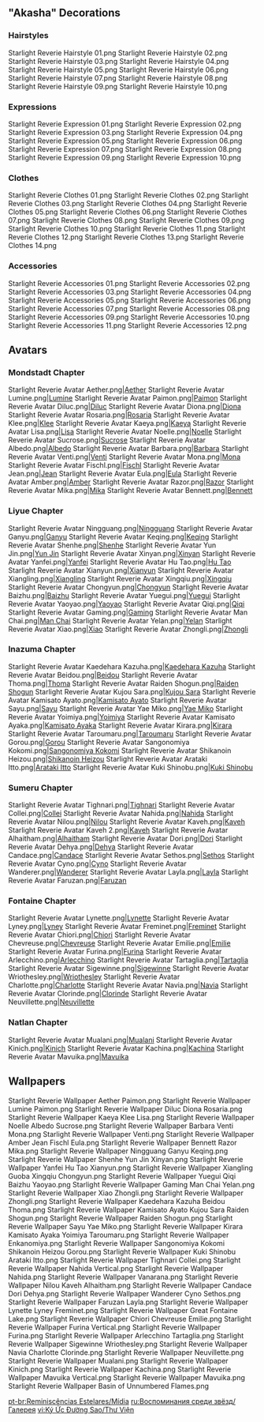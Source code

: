 {{Event Tabs}}

=="Akasha" Decorations==
===Hairstyles===
<gallery>
Starlight Reverie Hairstyle 01.png
Starlight Reverie Hairstyle 02.png
Starlight Reverie Hairstyle 03.png
Starlight Reverie Hairstyle 04.png
Starlight Reverie Hairstyle 05.png
Starlight Reverie Hairstyle 06.png
Starlight Reverie Hairstyle 07.png
Starlight Reverie Hairstyle 08.png
Starlight Reverie Hairstyle 09.png
Starlight Reverie Hairstyle 10.png
</gallery>

===Expressions===
<gallery>
Starlight Reverie Expression 01.png
Starlight Reverie Expression 02.png
Starlight Reverie Expression 03.png
Starlight Reverie Expression 04.png
Starlight Reverie Expression 05.png
Starlight Reverie Expression 06.png
Starlight Reverie Expression 07.png
Starlight Reverie Expression 08.png
Starlight Reverie Expression 09.png
Starlight Reverie Expression 10.png
</gallery>

===Clothes===
<gallery>
Starlight Reverie Clothes 01.png
Starlight Reverie Clothes 02.png
Starlight Reverie Clothes 03.png
Starlight Reverie Clothes 04.png
Starlight Reverie Clothes 05.png
Starlight Reverie Clothes 06.png
Starlight Reverie Clothes 07.png
Starlight Reverie Clothes 08.png
Starlight Reverie Clothes 09.png
Starlight Reverie Clothes 10.png
Starlight Reverie Clothes 11.png
Starlight Reverie Clothes 12.png
Starlight Reverie Clothes 13.png
Starlight Reverie Clothes 14.png
</gallery>

===Accessories===
<gallery>
Starlight Reverie Accessories 01.png
Starlight Reverie Accessories 02.png
Starlight Reverie Accessories 03.png
Starlight Reverie Accessories 04.png
Starlight Reverie Accessories 05.png
Starlight Reverie Accessories 06.png
Starlight Reverie Accessories 07.png
Starlight Reverie Accessories 08.png
Starlight Reverie Accessories 09.png
Starlight Reverie Accessories 10.png
Starlight Reverie Accessories 11.png
Starlight Reverie Accessories 12.png
</gallery>

==Avatars==
===Mondstadt Chapter===
<gallery>
Starlight Reverie Avatar Aether.png|[[Aether]]
Starlight Reverie Avatar Lumine.png|[[Lumine]]
Starlight Reverie Avatar Paimon.png|[[Paimon]]
Starlight Reverie Avatar Diluc.png|[[Diluc]]
Starlight Reverie Avatar Diona.png|[[Diona]]
Starlight Reverie Avatar Rosaria.png|[[Rosaria]]
Starlight Reverie Avatar Klee.png|[[Klee]]
Starlight Reverie Avatar Kaeya.png|[[Kaeya]]
Starlight Reverie Avatar Lisa.png|[[Lisa]]
Starlight Reverie Avatar Noelle.png|[[Noelle]]
Starlight Reverie Avatar Sucrose.png|[[Sucrose]]
Starlight Reverie Avatar Albedo.png|[[Albedo]]
Starlight Reverie Avatar Barbara.png|[[Barbara]]
Starlight Reverie Avatar Venti.png|[[Venti]]
Starlight Reverie Avatar Mona.png|[[Mona]]
Starlight Reverie Avatar Fischl.png|[[Fischl]]
Starlight Reverie Avatar Jean.png|[[Jean]]
Starlight Reverie Avatar Eula.png|[[Eula]]
Starlight Reverie Avatar Amber.png|[[Amber]]
Starlight Reverie Avatar Razor.png|[[Razor]]
Starlight Reverie Avatar Mika.png|[[Mika]]
Starlight Reverie Avatar Bennett.png|[[Bennett]]
</gallery>
===Liyue Chapter===
<gallery>
Starlight Reverie Avatar Ningguang.png|[[Ningguang]]
Starlight Reverie Avatar Ganyu.png|[[Ganyu]]
Starlight Reverie Avatar Keqing.png|[[Keqing]]
Starlight Reverie Avatar Shenhe.png|[[Shenhe]]
Starlight Reverie Avatar Yun Jin.png|[[Yun Jin]]
Starlight Reverie Avatar Xinyan.png|[[Xinyan]]
Starlight Reverie Avatar Yanfei.png|[[Yanfei]]
Starlight Reverie Avatar Hu Tao.png|[[Hu Tao]]
Starlight Reverie Avatar Xianyun.png|[[Xianyun]]
Starlight Reverie Avatar Xiangling.png|[[Xiangling]]
Starlight Reverie Avatar Xingqiu.png|[[Xingqiu]]
Starlight Reverie Avatar Chongyun.png|[[Chongyun]]
Starlight Reverie Avatar Baizhu.png|[[Baizhu]]
Starlight Reverie Avatar Yuegui.png|[[Yuegui]]
Starlight Reverie Avatar Yaoyao.png|[[Yaoyao]]
Starlight Reverie Avatar Qiqi.png|[[Qiqi]]
Starlight Reverie Avatar Gaming.png|[[Gaming]]
Starlight Reverie Avatar Man Chai.png|[[Man Chai]]
Starlight Reverie Avatar Yelan.png|[[Yelan]]
Starlight Reverie Avatar Xiao.png|[[Xiao]]
Starlight Reverie Avatar Zhongli.png|[[Zhongli]]
</gallery>
===Inazuma Chapter===
<gallery>
Starlight Reverie Avatar Kaedehara Kazuha.png|[[Kaedehara Kazuha]]
Starlight Reverie Avatar Beidou.png|[[Beidou]]
Starlight Reverie Avatar Thoma.png|[[Thoma]]
Starlight Reverie Avatar Raiden Shogun.png|[[Raiden Shogun]]
Starlight Reverie Avatar Kujou Sara.png|[[Kujou Sara]]
Starlight Reverie Avatar Kamisato Ayato.png|[[Kamisato Ayato]]
Starlight Reverie Avatar Sayu.png|[[Sayu]]
Starlight Reverie Avatar Yae Miko.png|[[Yae Miko]]
Starlight Reverie Avatar Yoimiya.png|[[Yoimiya]]
Starlight Reverie Avatar Kamisato Ayaka.png|[[Kamisato Ayaka]]
Starlight Reverie Avatar Kirara.png|[[Kirara]]
Starlight Reverie Avatar Taroumaru.png|[[Taroumaru]]
Starlight Reverie Avatar Gorou.png|[[Gorou]]
Starlight Reverie Avatar Sangonomiya Kokomi.png|[[Sangonomiya Kokomi]]
Starlight Reverie Avatar Shikanoin Heizou.png|[[Shikanoin Heizou]]
Starlight Reverie Avatar Arataki Itto.png|[[Arataki Itto]]
Starlight Reverie Avatar Kuki Shinobu.png|[[Kuki Shinobu]]
</gallery>
===Sumeru Chapter===
<gallery>
Starlight Reverie Avatar Tighnari.png|[[Tighnari]]
Starlight Reverie Avatar Collei.png|[[Collei]]
Starlight Reverie Avatar Nahida.png|[[Nahida]]
Starlight Reverie Avatar Nilou.png|[[Nilou]]
Starlight Reverie Avatar Kaveh.png|[[Kaveh]]
Starlight Reverie Avatar Kaveh 2.png|[[Kaveh]]
Starlight Reverie Avatar Alhaitham.png|[[Alhaitham]]
Starlight Reverie Avatar Dori.png|[[Dori]]
Starlight Reverie Avatar Dehya.png|[[Dehya]]
Starlight Reverie Avatar Candace.png|[[Candace]]
Starlight Reverie Avatar Sethos.png|[[Sethos]]
Starlight Reverie Avatar Cyno.png|[[Cyno]]
Starlight Reverie Avatar Wanderer.png|[[Wanderer]]
Starlight Reverie Avatar Layla.png|[[Layla]]
Starlight Reverie Avatar Faruzan.png|[[Faruzan]]
</gallery>
===Fontaine Chapter===
<gallery>
Starlight Reverie Avatar Lynette.png|[[Lynette]]
Starlight Reverie Avatar Lyney.png|[[Lyney]]
Starlight Reverie Avatar Freminet.png|[[Freminet]]
Starlight Reverie Avatar Chiori.png|[[Chiori]]
Starlight Reverie Avatar Chevreuse.png|[[Chevreuse]]
Starlight Reverie Avatar Emilie.png|[[Emilie]]
Starlight Reverie Avatar Furina.png|[[Furina]]
Starlight Reverie Avatar Arlecchino.png|[[Arlecchino]]
Starlight Reverie Avatar Tartaglia.png|[[Tartaglia]]
Starlight Reverie Avatar Sigewinne.png|[[Sigewinne]]
Starlight Reverie Avatar Wriothesley.png|[[Wriothesley]]
Starlight Reverie Avatar Charlotte.png|[[Charlotte]]
Starlight Reverie Avatar Navia.png|[[Navia]]
Starlight Reverie Avatar Clorinde.png|[[Clorinde]]
Starlight Reverie Avatar Neuvillette.png|[[Neuvillette]]
</gallery>
===Natlan Chapter===
<gallery>
Starlight Reverie Avatar Mualani.png|[[Mualani]]
Starlight Reverie Avatar Kinich.png|[[Kinich]]
Starlight Reverie Avatar Kachina.png|[[Kachina]]
Starlight Reverie Avatar Mavuika.png|[[Mavuika]]
</gallery>

==Wallpapers==
<gallery>
Starlight Reverie Wallpaper Aether Paimon.png
Starlight Reverie Wallpaper Lumine Paimon.png
Starlight Reverie Wallpaper Diluc Diona Rosaria.png
Starlight Reverie Wallpaper Kaeya Klee Lisa.png
Starlight Reverie Wallpaper Noelle Albedo Sucrose.png
Starlight Reverie Wallpaper Barbara Venti Mona.png
Starlight Reverie Wallpaper Venti.png
Starlight Reverie Wallpaper Amber Jean Fischl Eula.png
Starlight Reverie Wallpaper Bennett Razor Mika.png
Starlight Reverie Wallpaper Ningguang Ganyu Keqing.png
Starlight Reverie Wallpaper Shenhe Yun Jin Xinyan.png
Starlight Reverie Wallpaper Yanfei Hu Tao Xianyun.png
Starlight Reverie Wallpaper Xiangling Guoba Xingqiu Chongyun.png
Starlight Reverie Wallpaper Yuegui Qiqi Baizhu Yaoyao.png
Starlight Reverie Wallpaper Gaming Man Chai Yelan.png
Starlight Reverie Wallpaper Xiao Zhongli.png
Starlight Reverie Wallpaper Zhongli.png
Starlight Reverie Wallpaper Kaedehara Kazuha Beidou Thoma.png
Starlight Reverie Wallpaper Kamisato Ayato Kujou Sara Raiden Shogun.png
Starlight Reverie Wallpaper Raiden Shogun.png
Starlight Reverie Wallpaper Sayu Yae Miko.png
Starlight Reverie Wallpaper Kirara Kamisato Ayaka Yoimiya Taroumaru.png
Starlight Reverie Wallpaper Enkanomiya.png
Starlight Reverie Wallpaper Sangonomiya Kokomi Shikanoin Heizou Gorou.png
Starlight Reverie Wallpaper Kuki Shinobu Arataki Itto.png
Starlight Reverie Wallpaper Tighnari Collei.png
Starlight Reverie Wallpaper Nahida Vertical.png
Starlight Reverie Wallpaper Nahida.png
Starlight Reverie Wallpaper Vanarana.png
Starlight Reverie Wallpaper Nilou Kaveh Alhaitham.png
Starlight Reverie Wallpaper Candace Dori Dehya.png
Starlight Reverie Wallpaper Wanderer Cyno Sethos.png
Starlight Reverie Wallpaper Faruzan Layla.png
Starlight Reverie Wallpaper Lynette Lyney Freminet.png
Starlight Reverie Wallpaper Great Fontaine Lake.png
Starlight Reverie Wallpaper Chiori Chevreuse Emilie.png
Starlight Reverie Wallpaper Furina Vertical.png
Starlight Reverie Wallpaper Furina.png
Starlight Reverie Wallpaper Arlecchino Tartaglia.png
Starlight Reverie Wallpaper Sigewinne Wriothesley.png
Starlight Reverie Wallpaper Navia Charlotte Clorinde.png
Starlight Reverie Wallpaper Neuvillette.png
Starlight Reverie Wallpaper Mualani.png
Starlight Reverie Wallpaper Kinich.png
Starlight Reverie Wallpaper Kachina.png
Starlight Reverie Wallpaper Mavuika Vertical.png
Starlight Reverie Wallpaper Mavuika.png
Starlight Reverie Wallpaper Basin of Unnumbered Flames.png
</gallery>

[[pt-br:Reminiscências Estelares/Mídia]]
[[ru:Воспоминания среди звёзд/Галерея]]
[[vi:Ký Ức Đường Sao/Thư Viện]]